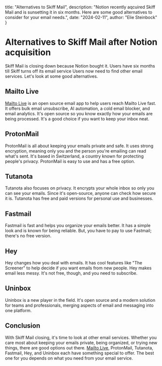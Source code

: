   title: "Alternatives to Skiff Mail",
  description: "Notion recently aqcuired Skiff Mail and is sunsetting it in six months. Here are some good alternatives to consider for your email needs.",
  date: "2024-02-11",
  author: "Elie Steinbock"
}

# Alternatives to Skiff Mail after Notion acquisition

Skiff Mail is closing down because Notion bought it. Users have six months till Skiff turns off its email service Users now need to find other email services.
Let's look at some good alternatives.

## Mailto Live

[Mailto Live](https://mailto.live) is an open source email app to help users reach Mailto Live fast.
It offers bulk email unsubscribe, AI automation, a cold email blocker, and email analytics.
It's open source so you know exactly how your emails are being processed.
It's a good choice if you want to keep your inbox neat.

## ProtonMail

ProtonMail is all about keeping your emails private and safe.
It uses strong encryption, meaning only you and the person you're emailing can read what's sent.
It's based in Switzerland, a country known for protecting people's privacy.
ProtonMail is easy to use and has a free option.

## Tutanota

Tutanota also focuses on privacy. It encrypts your whole inbox so only you can see your emails.
Since it's open-source, anyone can check how secure it is.
Tutanota has free and paid versions for personal use and businesses.

## Fastmail

Fastmail is fast and helps you organize your emails better. It has a simple look and is known for being reliable.
But, you have to pay to use Fastmail; there's no free version.

## Hey

Hey changes how you deal with emails. It has cool features like "The Screener" to help decide if you want emails from new people.
Hey makes email less messy. It's not free, though, and you need to subscribe.

## Uninbox

Uninbox is a new player in the field. It's open source and a modern solution for teams and professionals, merging aspects of email and messaging into one platform.

## Conclusion

With Skiff Mail closing, it's time to look at other email services.
Whether you care most about keeping your emails private, being organized, or trying new things, there are good options out there.
[Mailto Live](https://mailto.live), ProtonMail, Tutanota, Fastmail, Hey, and Uninbox each have something special to offer.
The best one for you depends on what you need from your email service.
